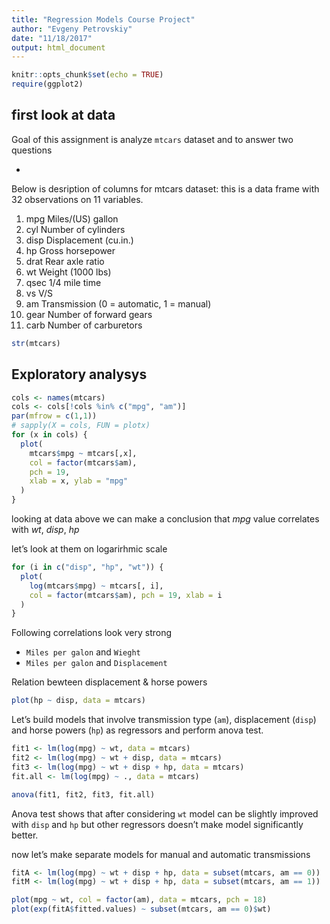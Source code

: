 ```yaml
---
title: "Regression Models Course Project"
author: "Evgeny Petrovskiy"
date: "11/18/2017"
output: html_document
---
```


```r
knitr::opts_chunk$set(echo = TRUE)
require(ggplot2)

```

## first look at data

Goal of this assignment is analyze `mtcars` dataset and to answer two questions

* 

Below is desription of columns for mtcars dataset: this is a data frame with 32 observations on 11 variables.

1.	mpg	Miles/(US) gallon
2.	cyl	Number of cylinders
3.	disp	Displacement (cu.in.)
4.	hp	Gross horsepower
5.	drat	Rear axle ratio
6.	wt	Weight (1000 lbs)
7.	qsec	1/4 mile time
8.	vs	V/S
9.	am	Transmission (0 = automatic, 1 = manual)
10.	gear	Number of forward gears
11.	carb	Number of carburetors


```r
str(mtcars)
```

## Exploratory analysys

```r
cols <- names(mtcars)
cols <- cols[!cols %in% c("mpg", "am")]
par(mfrow = c(1,1))
# sapply(X = cols, FUN = plotx)
for (x in cols) {
  plot(
    mtcars$mpg ~ mtcars[,x], 
    col = factor(mtcars$am), 
    pch = 19, 
    xlab = x, ylab = "mpg"
  ) 
}

```

looking at data above we can make a conclusion that *mpg* value correlates with *wt*, *disp*, *hp*

let's look at them on logarirhmic scale
```r
for (i in c("disp", "hp", "wt")) {
  plot(
    log(mtcars$mpg) ~ mtcars[, i],
    col = factor(mtcars$am), pch = 19, xlab = i
  )
}
```

Following correlations look very strong 

* `Miles per galon` and `Wieght`
* `Miles per galon` and `Displacement`

Relation bewteen displacement & horse powers

```r
plot(hp ~ disp, data = mtcars)
```

Let's build models that involve transmission type (`am`), displacement (`disp`) and horse powers (`hp`) as regressors and perform anova test. 

``` r
fit1 <- lm(log(mpg) ~ wt, data = mtcars)
fit2 <- lm(log(mpg) ~ wt + disp, data = mtcars)
fit3 <- lm(log(mpg) ~ wt + disp + hp, data = mtcars)
fit.all <- lm(log(mpg) ~ ., data = mtcars)

anova(fit1, fit2, fit3, fit.all)
```

Anova test shows that after considering `wt` model can be slightly improved with `disp` and `hp` but other regressors doesn't make model significantly better.

now let's make separate models for manual and automatic transmissions

```r
fitA <- lm(log(mpg) ~ wt + disp + hp, data = subset(mtcars, am == 0))
fitM <- lm(log(mpg) ~ wt + disp + hp, data = subset(mtcars, am == 1))

plot(mpg ~ wt, col = factor(am), data = mtcars, pch = 18)
plot(exp(fitA$fitted.values) ~ subset(mtcars, am == 0)$wt)
```